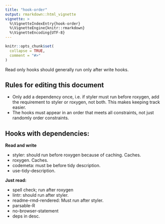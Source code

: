 ```yaml
---
title: "hook-order"
output: rmarkdown::html_vignette
vignette: >
  %\VignetteIndexEntry{hook-order}
  %\VignetteEngine{knitr::rmarkdown}
  %\VignetteEncoding{UTF-8}
---
```


```r
knitr::opts_chunk$set(
  collapse = TRUE,
  comment = "#>"
)
```

Read only hooks should generally run only after write hooks.

## Rules for editing this document

- Only add a dependency once, i.e. if styler must run before roxygen, add the 
requirement to styler or roxygen, not both. This makes keeping track easier.
- The hooks must appear in an order that meets all constraints, not just 
  randomly order constraints.


## Hooks with dependencies:

**Read and write**

- styler: should run before roxygen because of caching. Caches.
- roxygen. Caches.
- codemeta: must be before tidy description.
- use-tidy-description.

**Just read:**

- spell check; run after roxygen
- lintr: should run after styler.
- readme-rmd-rendered: Must run after styler.
- parsable-R
- no-browser-statement
- deps in desc.
